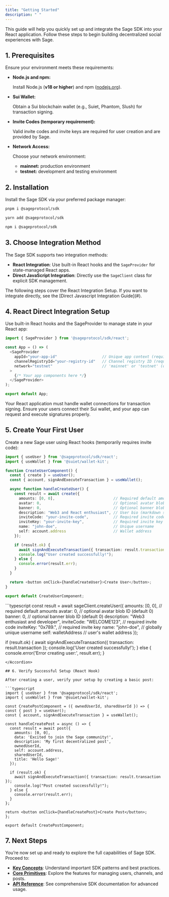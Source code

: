 ```yaml
---
title: "Getting Started"
description: " "
---
```


This guide will help you quickly set up and integrate the Sage SDK into your React application. Follow these steps to begin building decentralized social experiences with Sage.

## 1. Prerequisites

Ensure your environment meets these requirements:

- **Node.js and npm:**

  Install Node.js (**v18 or higher**) and npm ([nodejs.org](http://nodejs.org)).
- **Sui Wallet:**

  Obtain a Sui blockchain wallet (e.g., Suiet, Phantom, Slush) for transaction signing.
- **Invite Codes (temporary requirement):**

  Valid invite codes and invite keys are required for user creation and are provided by Sage.
- **Network Access:**

  Choose your network environment:
  - **mainnet:** production environment
  - **testnet:** development and testing environment

## 2. Installation

Install the Sage SDK via your preferred package manager:

<CodeGroup>

```bash pnpm
pnpm i @sageprotocol/sdk
```


```bash yarn
yarn add @sageprotocol/sdk
```


```bash npm
npm i @sageprotocol/sdk
```

</CodeGroup>

## 3. Choose Integration Method

The Sage SDK supports two integration methods:

- **React Integration**: Use built-in React hooks and the `SageProvider` for state-managed React apps.
- **Direct JavaScript Integration**: Directly use the `SageClient` class for explicit SDK management.

<Info>
  The following steps cover the React Integration Setup. If you want to integrate directly, see the [Direct Javascript Integration Guide](#).
</Info>

## 4. React Direct Integration Setup

Use built-in React hooks and the SageProvider to manage state in your React app:

```typescript
import { SageProvider } from '@sageprotocol/sdk/react';

const App = () => (
  <SageProvider
    appId="your-app-id"                    // Unique app context (required)
    channelRegistryId="your-registry-id"   // Channel registry ID (required)
    network="testnet"                      // 'mainnet' or 'testnet' (default: 'mainnet')
  >
    {/* Your app components here */}
  </SageProvider>
);

export default App;
```

Your React application must handle wallet connections for transaction signing. Ensure your users connect their Sui wallet, and your app can request and execute signatures properly.

## 5. Create Your First User

Create a new Sage user using React hooks (temporarily requires invite code):

```typescript
import { useUser } from '@sageprotocol/sdk/react';
import { useWallet } from '@suiet/wallet-kit';

function CreateUserComponent() {
  const { create } = useUser();
  const { account, signAndExecuteTransaction } = useWallet();

  async function handleCreateUser() {
    const result = await create({
      amounts: [0, 0],                          // Required default amounts
      avatar: 0,                                // Optional avatar blob ID
      banner: 0,                                // Optional banner blob ID
      description: "Web3 and React enthusiast", // User bio (markdown supported)
      inviteCode: "your-invite-code",           // Required invite code
      inviteKey: "your-invite-key",             // Required invite key
      name: "john-doe",                         // Unique username
      self: account.address                     // Wallet address
    });

    if (result.ok) {
      await signAndExecuteTransaction({ transaction: result.transaction });
      console.log("User created successfully!");
    } else {
      console.error(result.err);
    }
  }

  return <button onClick={handleCreateUser}>Create User</button>;
}

export default CreateUserComponent;
```

<Accordion title="Direct Javascript Integration Example" icon="sparkles">
  ```typescript
  const result = await sageClient.createUser({
    amounts: [0, 0],                           // required default amounts
    avatar: 0,                                 // optional avatar blob ID (default 0)
    banner: 0,                                 // optional banner blob ID (default 0)
    description: "Web3 enthusiast and developer",
    inviteCode: "WELCOME123",                  // required invite code
    inviteKey: "0x789.",                       // required invite key
    name: "john-doe",                          // globally unique username
    self: walletAddress                        // user's wallet address
  });
  
  if (result.ok) {
    await signAndExecuteTransaction({ transaction: result.transaction });
    console.log('User created successfully!');
  } else {
    console.error('Error creating user:', result.err);
  }
  ```
</Accordion>

## 6. Verify Successful Setup (React Hook)

After creating a user, verify your setup by creating a basic post:

```typescript
import { useUser } from '@sageprotocol/sdk/react';
import { useWallet } from '@suiet/wallet-kit';

const CreatePostComponent = ({ ownedUserId, sharedUserId }) => {
  const { post } = useUser();
  const { account, signAndExecuteTransaction } = useWallet();

  const handleCreatePost = async () => {
    const result = await post({
      amounts: [0, 0],
      data: 'Excited to join the Sage community!', 
      description: 'My first decentralized post',
      ownedUserId,
      self: account.address,
      sharedUserId,
      title: 'Hello Sage!'
    });

    if (result.ok) {
      await signAndExecuteTransaction({ transaction: result.transaction });
      console.log("Post created successfully!");
    } else {
      console.error(result.err);
    }
  };

  return <button onClick={handleCreatePost}>Create Post</button>;
};

export default CreatePostComponent;
```

## 7. Next Steps

You’re now set up and ready to explore the full capabilities of Sage SDK. Proceed to:

- [**Key Concepts**](#): Understand important SDK patterns and best practices.
- [**Core Primitives**](#): Explore the features for managing users, channels, and posts.
- [**API Reference**](#): See comprehensive SDK documentation for advanced usage.